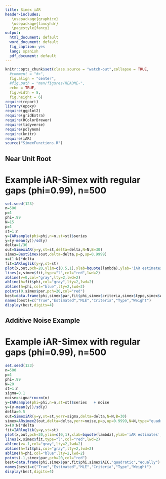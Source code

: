 ```yaml
---
title: Simex iAR
header-includes: 
   \usepackage{graphicx}
   \usepackage{fancyhdr}
   \pagestyle{fancy}
output:
  html_document: default
  word_document: default
  fig_caption: yes
  lang: spanish
  pdf_document: default
---
```


\renewcommand{\figurename}{Figura}
```r
knitr::opts_chunk$set(class.source = "watch-out",collapse = TRUE,
  #comment = "#>",
  fig.align = "center",
  #fig.path = "man/figures/README-",
  echo = TRUE,
  fig.width = 8,
  fig.height = 6)
require(report)
library(epoxy)
require(ggplot2)
require(gridExtra)
require(RColorBrewer)
require(tidyverse)
require(polynom)
require(knitr)
require(iAR)
source("SimexFunctions.R")
```

## Near Unit Root 

# Example iAR-Simex with regular gaps (phi=0.99), n=500

```r
set.seed(123)
n=500
p=1
phi=.99
N=15
p=1
st=1:n
y=IARsample(phi=phi,n=n,st=st)$series		
y=(y-mean(y))/sd(y)
delta=1/30
out=SimexiAR(y=y,st=st,delta=delta,N=N,B=30)
simex=BestSimex(out,delta=delta,p=p,up=0.9999)
x=(1:N)*delta
fit=IARloglik(y=y,st=st)
plot(x,out,pch=20,ylim=c(0.5,1),xlab=bquote(lambda),ylab='iAR estimates',main="",xlim=c(0,max(x)))
lines(x,simex$fit,type="l",col="red",lwd=2)
abline(v=0,col="gray",lty=2,lwd=2)
abline(h=fit$phi,col="gray",lty=2,lwd=2)
abline(h=phi,col="blue",lty=2,lwd=2)
points(0,simex$par,pch=20,col="red")
best=data.frame(phi,simex$par,fit$phi,simex$criteria,simex$type,simex$weight)
names(best)=c("True","Estimated","MLE","Criteria","Type","Weight")
display(best,digits=4)
```
## Additive Noise Example

# Example iAR-Simex with regular gaps (phi=0.99), n=500

```r
set.seed(123)
n=500
p=1
phi=.99
N=20
st=1:n
sigma=0.1
noise=sigma*rnorm(n)	
y=IARsample(phi=phi,n=n,st=st)$series	+ noise	
y=(y-mean(y))/sd(y)
delta=0.5
out=SimexiAR(y=y,st=st,yerr=sigma,delta=delta,N=N,B=30)
simex=ARsimex2(out,delta=delta,yerr=noise,p=p,up=0.9999,N=N,type="quadratic")
x=(0:N)*delta
fit=IARloglik(y=y,st=st)
plot(x,out,pch=20,ylim=c(0,1),xlab=bquote(lambda),ylab='iAR estimates',main="",xlim=c(-1,max(x)))
lines(x,simex$fit,type="l",col="red",lwd=2)
abline(v=-1,col="gray",lty=2,lwd=2)
abline(h=fit$phi,col="gray",lty=2,lwd=2)
abline(h=phi,col="blue",lty=2,lwd=2)
points(-1,simex$par,pch=20,col="red")
best=data.frame(phi,simex$par,fit$phi,simex$AIC,"quadratic","equally")
names(best)=c("True","Estimated","MLE","Criteria","Type","Weight")
display(best,digits=4)
```
